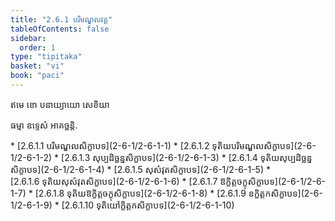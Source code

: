 ```yaml
---
title: "2.6.1 បរិមណ្ឌលវគ្គ"
tableOfContents: false
sidebar:
  order: 1
type: "tipitaka"
basket: "vi"
book: "paci"
---
```



<DynamicBreadcrumb />


<Paragraph number="3562" type="center" book="paci">
ឥមេ ខោ បនាយ្យាយោ សេខិយា

  
ធម្មា ឧទ្ទេសំ អាគច្ឆន្តិ.



</Paragraph>

<TableOfContents book="paci" section="2.6.1">
* [2.6.1.1 បរិមណ្ឌលសិក្ខាបទ](2-6-1/2-6-1-1)
* [2.6.1.2 ទុតិយបរិមណ្ឌលសិក្ខាបទ](2-6-1/2-6-1-2)
* [2.6.1.3 សុប្បដិច្ឆន្នសិក្ខាបទ](2-6-1/2-6-1-3)
* [2.6.1.4 ទុតិយសុប្បដិច្ឆន្នសិក្ខាបទ](2-6-1/2-6-1-4)
* [2.6.1.5 សុសំវុតសិក្ខាបទ](2-6-1/2-6-1-5)
* [2.6.1.6 ទុតិយសុសំវុតសិក្ខាបទ](2-6-1/2-6-1-6)
* [2.6.1.7 ឱក្ខិត្តចក្ខុសិក្ខាបទ](2-6-1/2-6-1-7)
* [2.6.1.8 ទុតិយឱក្ខិត្តចក្ខុសិក្ខាបទ](2-6-1/2-6-1-8)
* [2.6.1.9 ឧក្ខិត្តកសិក្ខាបទ](2-6-1/2-6-1-9)
* [2.6.1.10 ទុតិយៅក្ខិត្តកសិក្ខាបទ](2-6-1/2-6-1-10)
</TableOfContents>